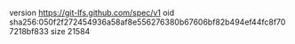 version https://git-lfs.github.com/spec/v1
oid sha256:050f2f272454936a58af8e556276380b67606bf82b494ef44fc8f707218bf833
size 21584
